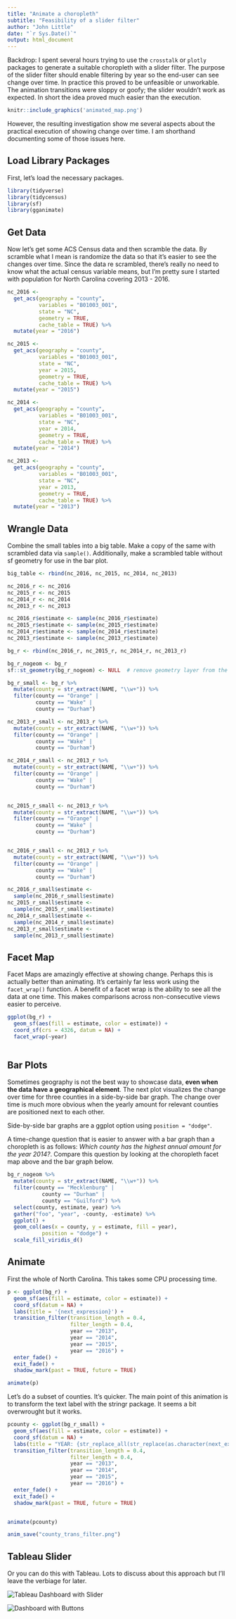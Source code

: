 ```yaml
---
title: "Animate a choropleth"
subtitle: "Feasibility of a slider filter"
author: "John Little"
date: "`r Sys.Date()`"
output: html_document
---
```


Backdrop:  I spent several hours trying to use the `crosstalk` or `plotly` packages to generate a suitable choropleth with a slider filter.  The purpose of the slider filter should enable filtering by year so the end-user can see change over time.  In practice this proved to be unfeasible or unworkable.  The animation transitions were sloppy or goofy; the slider wouldn't work as expected.  In short the idea proved much easier than the execution.

```r

knitr::include_graphics('animated_map.png')

```

However, the resulting investigation show me several aspects about the practical execution of showing change over time.  I am shorthand documenting some of those issues here.

## Load Library Packages

First, let's load the necessary packages.

```r
library(tidyverse)
library(tidycensus)
library(sf)
library(gganimate)
```

## Get Data

Now let's get some ACS Census data and then scramble the data.  By scramble what I mean is randomize the data so that it's easier to see the changes over time.  Since the data re scrambled, there's really no need to know what the actual census variable means, but I'm pretty sure I started with population for North Carolina covering 2013 - 2016.

```r
nc_2016 <- 
  get_acs(geography = "county",
          variables = "B01003_001",
          state = "NC",
          geometry = TRUE,
          cache_table = TRUE) %>% 
  mutate(year = "2016")

nc_2015 <- 
  get_acs(geography = "county",
          variables = "B01003_001",
          state = "NC",
          year = 2015,
          geometry = TRUE,
          cache_table = TRUE) %>% 
  mutate(year = "2015")

nc_2014 <- 
  get_acs(geography = "county",
          variables = "B01003_001",
          state = "NC",
          year = 2014,
          geometry = TRUE,
          cache_table = TRUE) %>% 
  mutate(year = "2014")

nc_2013 <- 
  get_acs(geography = "county",
          variables = "B01003_001",
          state = "NC",
          year = 2013,
          geometry = TRUE,
          cache_table = TRUE) %>% 
  mutate(year = "2013")
```

## Wrangle Data

Combine the small tables into a big table.  Make a copy of the same with scrambled data via `sample()`.  Additionally, make a scrambled table without sf geometry for use in the bar plot.

```r
big_table <- rbind(nc_2016, nc_2015, nc_2014, nc_2013) 

nc_2016_r <- nc_2016
nc_2015_r <- nc_2015
nc_2014_r <- nc_2014
nc_2013_r <- nc_2013

nc_2016_r$estimate <- sample(nc_2016_r$estimate)
nc_2015_r$estimate <- sample(nc_2015_r$estimate)
nc_2014_r$estimate <- sample(nc_2014_r$estimate)
nc_2013_r$estimate <- sample(nc_2013_r$estimate)

bg_r <- rbind(nc_2016_r, nc_2015_r, nc_2014_r, nc_2013_r)

bg_r_nogeom <- bg_r
sf::st_geometry(bg_r_nogeom) <- NULL  # remove geometry layer from the SF Tibble

bg_r_small <- bg_r %>% 
  mutate(county = str_extract(NAME, "\\w+")) %>% 
  filter(county == "Orange" | 
         county == "Wake" |
         county == "Durham")

nc_2013_r_small <- nc_2013_r %>% 
  mutate(county = str_extract(NAME, "\\w+")) %>% 
  filter(county == "Orange" | 
         county == "Wake" |
         county == "Durham")

nc_2014_r_small <- nc_2013_r %>% 
  mutate(county = str_extract(NAME, "\\w+")) %>% 
  filter(county == "Orange" | 
         county == "Wake" |
         county == "Durham")


nc_2015_r_small <- nc_2013_r %>% 
  mutate(county = str_extract(NAME, "\\w+")) %>% 
  filter(county == "Orange" | 
         county == "Wake" |
         county == "Durham")


nc_2016_r_small <- nc_2013_r %>% 
  mutate(county = str_extract(NAME, "\\w+")) %>% 
  filter(county == "Orange" | 
         county == "Wake" |
         county == "Durham")

nc_2016_r_small$estimate <-
  sample(nc_2016_r_small$estimate)
nc_2015_r_small$estimate <-
  sample(nc_2015_r_small$estimate)
nc_2014_r_small$estimate <-
  sample(nc_2014_r_small$estimate)
nc_2013_r_small$estimate <-
  sample(nc_2013_r_small$estimate)

```


## Facet Map

Facet Maps are amazingly effective at showing change.  Perhaps this is actually better than animating.  It's certainly far less work using the `facet_wrap()` function.  A benefit of a facet wrap is the ability to see all the data at one time.  This makes comparisons across non-consecutive views easier to perceive.

```r

ggplot(bg_r) +
  geom_sf(aes(fill = estimate, color = estimate)) +
  coord_sf(crs = 4326, datum = NA) +
  facet_wrap(~year)
  
```


## Bar Plots

Sometimes geography is not the best way to showcase data, **even when the data have a geographical element**.  The next plot visualizes the change over time for three counties in a side-by-side bar graph. The change over time is much more obvious when the yearly amount for relevant counties are positioned next to each other.

Side-by-side bar graphs are a ggplot option using `position = "dodge"`.

A time-change question that is easier to answer with a bar graph than a choropleth is as follows:  *Which county has the highest annual amount for the year 2014?*.  Compare this question by looking at the choropleth facet map above and the bar graph below.

```r
bg_r_nogeom %>% 
  mutate(county = str_extract(NAME, "\\w+")) %>% 
  filter(county == "Mecklenburg" | 
           county == "Durham" | 
           county == "Guilford") %>% 
  select(county, estimate, year) %>% 
  gather("foo", "year", -county, -estimate) %>% 
  ggplot() +
  geom_col(aes(x = county, y = estimate, fill = year), 
           position = "dodge") +
  scale_fill_viridis_d()
```

## Animate

First the whole of North Carolina.  This takes some CPU processing time.

```r
p <- ggplot(bg_r) +
  geom_sf(aes(fill = estimate, color = estimate)) +
  coord_sf(datum = NA) +
  labs(title = '{next_expression}') +
  transition_filter(transition_length = 0.4, 
                    filter_length = 0.4,
                    year == "2013",
                    year == "2014",
                    year == "2015",
                    year == "2016") +
  enter_fade() +
  exit_fade() +
  shadow_mark(past = TRUE, future = TRUE)

animate(p)
```

Let's do a subset of counties.  It's quicker.  The main point of this animation is to transform the text label with the stringr package.  It seems a bit overwrought but it works.

```r

pcounty <- ggplot(bg_r_small) +
  geom_sf(aes(fill = estimate, color = estimate)) +
  coord_sf(datum = NA) +
  labs(title = "YEAR: {str_replace_all(str_replace(as.character(next_expression), 'year == ', ''), '\"', '')}") +
  transition_filter(transition_length = 0.4, 
                    filter_length = 0.4,
                    year == "2013",
                    year == "2014",
                    year == "2015",
                    year == "2016") +
  enter_fade() +
  exit_fade() +
  shadow_mark(past = TRUE, future = TRUE)


animate(pcounty)
```

```r
anim_save("county_trans_filter.png")
```


## Tableau Slider

Or you can do this with Tableau.  Lots to discuss about this approach but I'll leave the verbiage for later.


![](images/dashboard--slider.png "Tableau Dashboard with Slider"  )


![](images/dashboard--buttons.png "Dashboard with Buttons" )
